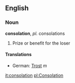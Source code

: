 == English ==
=== Noun ===
'''consolation''', ''pl.'' consolations

#Prize or benefit for the loser
==== Translations ====
* German: [[Trost]] ''m''

[[it:consolation]]
[[pl:Consolation]]
